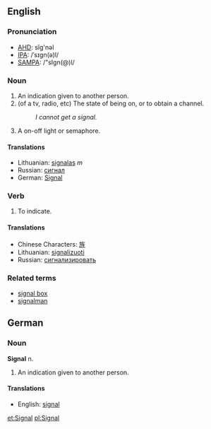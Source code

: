 ==English==
===Pronunciation===
*[[w:AHD|AHD]]: sĭg'nəl
*[[w:IPA|IPA]]: /ˈsɪgn(ə)l/
*[[w:SAMPA|SAMPA]]: /"sIgn(@)l/

===Noun===
#An indication given to another person.
#(of a tv, radio, etc) The state of being on, or to obtain a channel.
#:''I cannot get a signal.''
#A on-off light or semaphore.
====Translations====
*Lithuanian: [[signalas]] ''m''
*Russian: [[сигнал]]
*German: [[Signal]]

===Verb===

#To indicate.

====Translations====
*Chinese Characters: [[旌]]
*Lithuanian: [[signalizuoti]]
*Russian: [[сигнализировать]]

===Related terms===
*[[signal box]]
*[[signalman]]

==German==
===Noun===
'''Signal''' n.
# An indication given to another person.

====Translations====
*English: [[signal]]

[[et:Signal]]
[[pl:Signal]]